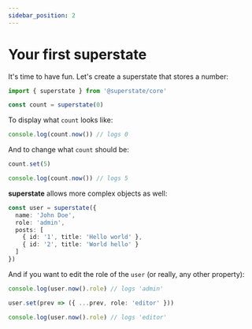```yaml
---
sidebar_position: 2
---
```


# Your first superstate

It's time to have fun. Let's create a superstate that stores a number:

```typescript
import { superstate } from '@superstate/core'

const count = superstate(0)
```

To display what `count` looks like:

```typescript
console.log(count.now()) // logs 0
```

And to change what `count` should be:

```typescript
count.set(5)

console.log(count.now()) // logs 5
```

**superstate** allows more complex objects as well:

```ts
const user = superstate({
  name: 'John Doe',
  role: 'admin',
  posts: [
    { id: '1', title: 'Hello world' },
    { id: '2', title: 'World hello' }
  ]
})
```

And if you want to edit the role of the `user` (or really, any other property):

```ts {3}
console.log(user.now().role) // logs 'admin'

user.set(prev => ({ ...prev, role: 'editor' }))

console.log(user.now().role) // logs 'editor'
```
